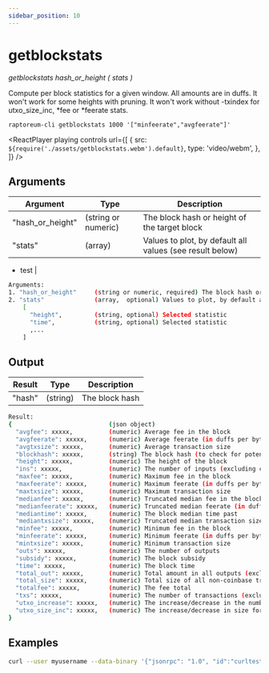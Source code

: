 ```yaml
---
sidebar_position: 10
---
```



# getblockstats

_getblockstats hash_or_height ( stats )_

Compute per block statistics for a given window. All amounts are in duffs.
It won't work for some heights with pruning.
It won't work without -txindex for utxo_size_inc, *fee or *feerate stats.

`raptoreum-cli getblockstats 1000 '["minfeerate","avgfeerate"]'`

<ReactPlayer
  playing
  controls
  url={[
    {
      src: `${require('./assets/getblockstats.webm').default}`,
      type: 'video/webm',
    },
  ]}
/>

## Arguments

| Argument         | Type                | Description                                              |
| ---------------- | ------------------- | -------------------------------------------------------- |
| "hash_or_height" | (string or numeric) | The block hash or height of the target block             |
| "stats"          | (array)             | Values to plot, by default all values (see result below) |

- test
  |

```bash
Arguments:
1. "hash_or_height"     (string or numeric, required) The block hash or height of the target block
2. "stats"              (array,  optional) Values to plot, by default all values (see result below)
    [
      "height",         (string, optional) Selected statistic
      "time",           (string, optional) Selected statistic
      ,...
    ]
```

## Output

| Result | Type     | Description    |
| ------ | -------- | -------------- |
| "hash" | (string) | The block hash |

```bash
Result:
{                           (json object)
  "avgfee": xxxxx,          (numeric) Average fee in the block
  "avgfeerate": xxxxx,      (numeric) Average feerate (in duffs per byte)
  "avgtxsize": xxxxx,       (numeric) Average transaction size
  "blockhash": xxxxx,       (string) The block hash (to check for potential reorgs)
  "height": xxxxx,          (numeric) The height of the block
  "ins": xxxxx,             (numeric) The number of inputs (excluding coinbase)
  "maxfee": xxxxx,          (numeric) Maximum fee in the block
  "maxfeerate": xxxxx,      (numeric) Maximum feerate (in duffs per byte)
  "maxtxsize": xxxxx,       (numeric) Maximum transaction size
  "medianfee": xxxxx,       (numeric) Truncated median fee in the block
  "medianfeerate": xxxxx,   (numeric) Truncated median feerate (in duffs per byte)
  "mediantime": xxxxx,      (numeric) The block median time past
  "mediantxsize": xxxxx,    (numeric) Truncated median transaction size
  "minfee": xxxxx,          (numeric) Minimum fee in the block
  "minfeerate": xxxxx,      (numeric) Minimum feerate (in duffs per byte)
  "mintxsize": xxxxx,       (numeric) Minimum transaction size
  "outs": xxxxx,            (numeric) The number of outputs
  "subsidy": xxxxx,         (numeric) The block subsidy
  "time": xxxxx,            (numeric) The block time
  "total_out": xxxxx,       (numeric) Total amount in all outputs (excluding coinbase and thus reward [ie subsidy + totalfee])
  "total_size": xxxxx,      (numeric) Total size of all non-coinbase transactions
  "totalfee": xxxxx,        (numeric) The fee total
  "txs": xxxxx,             (numeric) The number of transactions (excluding coinbase)
  "utxo_increase": xxxxx,   (numeric) The increase/decrease in the number of unspent outputs
  "utxo_size_inc": xxxxx,   (numeric) The increase/decrease in size for the utxo index (not discounting op_return and similar)
}
```

## Examples

```bash
curl --user myusername --data-binary '{"jsonrpc": "1.0", "id":"curltest", "method": "getblockstats", "params": [1000 '["minfeerate","avgfeerate"]'] }' -H 'content-type: text/plain;' http://127.0.0.1:9998/
```
